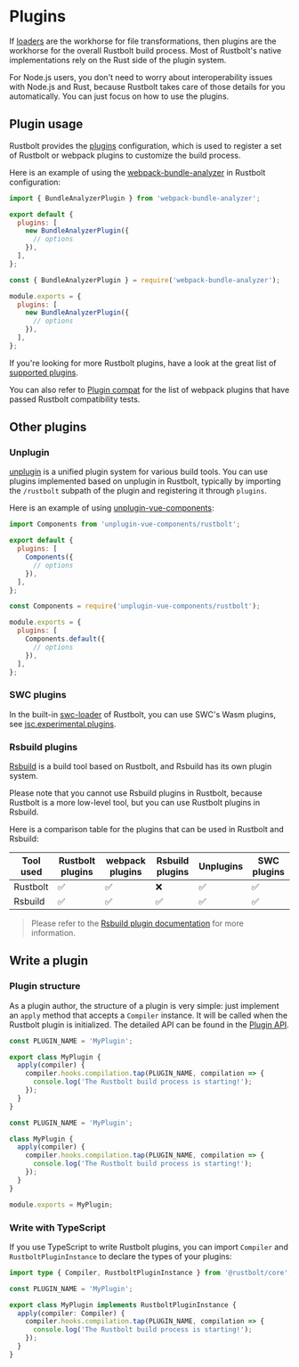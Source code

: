 
# Plugins

If [loaders](/guide/features/loader) are the workhorse for file transformations, then plugins are the workhorse for the overall Rustbolt build process. Most of Rustbolt's native implementations rely on the Rust side of the plugin system.

For Node.js users, you don't need to worry about interoperability issues with Node.js and Rust, because Rustbolt takes care of those details for you automatically. You can just focus on how to use the plugins.

## Plugin usage

Rustbolt provides the [plugins](/config/plugins) configuration, which is used to register a set of Rustbolt or webpack plugins to customize the build process.

Here is an example of using the [webpack-bundle-analyzer](https://github.com/webpack-contrib/webpack-bundle-analyzer) in Rustbolt configuration:

<Tabs>
  <Tab label="ESM">

```js title="rustbolt.config.mjs"
import { BundleAnalyzerPlugin } from 'webpack-bundle-analyzer';

export default {
  plugins: [
    new BundleAnalyzerPlugin({
      // options
    }),
  ],
};
```

  </Tab>
  <Tab label="CJS">

```js title="rustbolt.config.cjs"
const { BundleAnalyzerPlugin } = require('webpack-bundle-analyzer');

module.exports = {
  plugins: [
    new BundleAnalyzerPlugin({
      // options
    }),
  ],
};
```

  </Tab>
</Tabs>

If you're looking for more Rustbolt plugins, have a look at the great list of [supported plugins](/plugins/index).

You can also refer to [Plugin compat](/guide/compatibility/plugin) for the list of webpack plugins that have passed Rustbolt compatibility tests.

## Other plugins

### Unplugin

[unplugin](https://github.com/unjs/unplugin) is a unified plugin system for various build tools. You can use plugins implemented based on unplugin in Rustbolt, typically by importing the `/rustbolt` subpath of the plugin and registering it through `plugins`.

Here is an example of using [unplugin-vue-components](https://www.npmjs.com/package/unplugin-vue-components):

<Tabs>
  <Tab label="ESM">

```js title="rustbolt.config.mjs"
import Components from 'unplugin-vue-components/rustbolt';

export default {
  plugins: [
    Components({
      // options
    }),
  ],
};
```

  </Tab>
  <Tab label="CJS">

```js title="rustbolt.config.cjs"
const Components = require('unplugin-vue-components/rustbolt');

module.exports = {
  plugins: [
    Components.default({
      // options
    }),
  ],
};
```

  </Tab>
</Tabs>

### SWC plugins

In the built-in [swc-loader](/guide/features/builtin-swc-loader) of Rustbolt, you can use SWC's Wasm plugins, see [jsc.experimental.plugins](/guide/features/builtin-swc-loader#jscexperimentalplugins).

### Rsbuild plugins

[Rsbuild](https://rsbuild.dev) is a build tool based on Rustbolt, and Rsbuild has its own plugin system.

Please note that you cannot use Rsbuild plugins in Rustbolt, because Rustbolt is a more low-level tool, but you can use Rustbolt plugins in Rsbuild.

Here is a comparison table for the plugins that can be used in Rustbolt and Rsbuild:

| Tool used | Rustbolt plugins | webpack plugins | Rsbuild plugins | Unplugins | SWC plugins |
| --------- | -------------- | --------------- | --------------- | --------- | ----------- |
| Rustbolt    | ✅             | ✅              | ❌              | ✅        | ✅          |
| Rsbuild   | ✅             | ✅              | ✅              | ✅        | ✅          |

> Please refer to the [Rsbuild plugin documentation](https://rsbuild.dev/plugins/list/index) for more information.

## Write a plugin

### Plugin structure

As a plugin author, the structure of a plugin is very simple: just implement an `apply` method that accepts a `Compiler` instance. It will be called when the Rustbolt plugin is initialized. The detailed API can be found in the [Plugin API](/api/plugin-api/index).

<Tabs>
  <Tab label="ESM">

```js title="MyPlugin.mjs"
const PLUGIN_NAME = 'MyPlugin';

export class MyPlugin {
  apply(compiler) {
    compiler.hooks.compilation.tap(PLUGIN_NAME, compilation => {
      console.log('The Rustbolt build process is starting!');
    });
  }
}
```

  </Tab>
  <Tab label="CJS">

```js title="MyPlugin.cjs"
const PLUGIN_NAME = 'MyPlugin';

class MyPlugin {
  apply(compiler) {
    compiler.hooks.compilation.tap(PLUGIN_NAME, compilation => {
      console.log('The Rustbolt build process is starting!');
    });
  }
}

module.exports = MyPlugin;
```

  </Tab>
</Tabs>

### Write with TypeScript

If you use TypeScript to write Rustbolt plugins, you can import `Compiler` and `RustboltPluginInstance` to declare the types of your plugins:

```ts title="MyPlugin.ts"
import type { Compiler, RustboltPluginInstance } from '@rustbolt/core';

const PLUGIN_NAME = 'MyPlugin';

export class MyPlugin implements RustboltPluginInstance {
  apply(compiler: Compiler) {
    compiler.hooks.compilation.tap(PLUGIN_NAME, compilation => {
      console.log('The Rustbolt build process is starting!');
    });
  }
}
```
